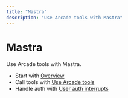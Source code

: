 ```yaml
---
title: "Mastra"
description: "Use Arcade tools with Mastra"
---
```


# Mastra

Use Arcade tools with Mastra.

- Start with [Overview](/home/agent-frameworks/mastra/overview)
- Call tools with [Use Arcade tools](/home/agent-frameworks/mastra/use-arcade-tools)
- Handle auth with [User auth interrupts](/home/agent-frameworks/mastra/user-auth-interrupts)


